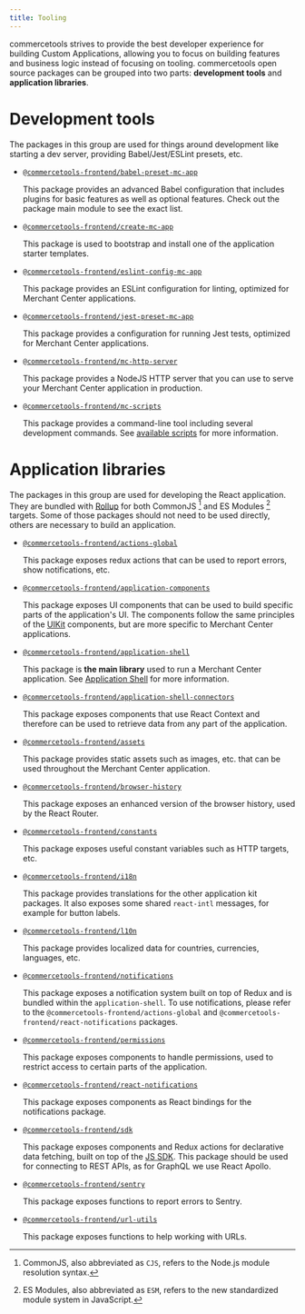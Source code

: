 ```yaml
---
title: Tooling
---
```


commercetools strives to provide the best developer experience for building Custom Applications, allowing you to focus on building features and business logic instead of focusing on tooling.
commercetools open source packages can be grouped into two parts: **development tools** and **application libraries**.

# Development tools

The packages in this group are used for things around development like starting a dev server, providing Babel/Jest/ESLint presets, etc.

- [`@commercetools-frontend/babel-preset-mc-app`](https://www.npmjs.com/package/@commercetools-frontend/babel-preset-mc-app)

  This package provides an advanced Babel configuration that includes plugins for basic features as well as optional features. Check out the package main module to see the exact list.

- [`@commercetools-frontend/create-mc-app`](https://www.npmjs.com/package/@commercetools-frontend/create-mc-app)

  This package is used to bootstrap and install one of the application starter templates.

- [`@commercetools-frontend/eslint-config-mc-app`](https://www.npmjs.com/package/@commercetools-frontend/eslint-config-mc-app)

  This package provides an ESLint configuration for linting, optimized for Merchant Center applications.

- [`@commercetools-frontend/jest-preset-mc-app`](https://www.npmjs.com/package/@commercetools-frontend/jest-preset-mc-app)

  This package provides a configuration for running Jest tests, optimized for Merchant Center applications.

- [`@commercetools-frontend/mc-http-server`](https://www.npmjs.com/package/@commercetools-frontend/mc-http-server)

  This package provides a NodeJS HTTP server that you can use to serve your Merchant Center application in production.

- [`@commercetools-frontend/mc-scripts`](https://www.npmjs.com/package/@commercetools-frontend/mc-scripts)

  This package provides a command-line tool including several development commands. See [available scripts](/development/available-scripts) for more information.


# Application libraries

The packages in this group are used for developing the React application. They are bundled with [Rollup](https://rollupjs.org) for both CommonJS [^1] and ES Modules [^2] targets.
Some of those packages should not need to be used directly, others are necessary to build an application.

- [`@commercetools-frontend/actions-global`](https://www.npmjs.com/package/@commercetools-frontend/actions-global)

  This package exposes redux actions that can be used to report errors, show notifications, etc.

- [`@commercetools-frontend/application-components`](https://www.npmjs.com/package/@commercetools-frontend/application-components)

  This package exposes UI components that can be used to build specific parts of the application's UI.
  The components follow the same principles of the [UIKit](https://github.com/commercetools/ui-kit) components, but are more specific to Merchant Center applications.

- [`@commercetools-frontend/application-shell`](https://www.npmjs.com/package/@commercetools-frontend/application-shell)

  This package is **the main library** used to run a Merchant Center application. See [Application Shell](/components/application-shell) for more information.

- [`@commercetools-frontend/application-shell-connectors`](https://www.npmjs.com/package/@commercetools-frontend/application-shell-connectors)

  This package exposes components that use React Context and therefore can be used to retrieve data from any part of the application.

- [`@commercetools-frontend/assets`](https://www.npmjs.com/package/@commercetools-frontend/assets)

  This package provides static assets such as images, etc. that can be used throughout the Merchant Center application.

- [`@commercetools-frontend/browser-history`](https://www.npmjs.com/package/@commercetools-frontend/browser-history)

  This package exposes an enhanced version of the browser history, used by the React Router.

- [`@commercetools-frontend/constants`](https://www.npmjs.com/package/@commercetools-frontend/constants)

  This package exposes useful constant variables such as HTTP targets, etc.

- [`@commercetools-frontend/i18n`](https://www.npmjs.com/package/@commercetools-frontend/i18n)

  This package provides translations for the other application kit packages. It also exposes some shared `react-intl` messages, for example for button labels.

- [`@commercetools-frontend/l10n`](https://www.npmjs.com/package/@commercetools-frontend/l10n)

  This package provides localized data for countries, currencies, languages, etc.

- [`@commercetools-frontend/notifications`](https://www.npmjs.com/package/@commercetools-frontend/notifications)

  This package exposes a notification system built on top of Redux and is bundled within the `application-shell`. To use notifications, please refer to the `@commercetools-frontend/actions-global` and `@commercetools-frontend/react-notifications` packages.

- [`@commercetools-frontend/permissions`](https://www.npmjs.com/package/@commercetools-frontend/permissions)

  This package exposes components to handle permissions, used to restrict access to certain parts of the application.

- [`@commercetools-frontend/react-notifications`](https://www.npmjs.com/package/@commercetools-frontend/react-notifications)

  This package exposes components as React bindings for the notifications package.

- [`@commercetools-frontend/sdk`](https://www.npmjs.com/package/@commercetools-frontend/sdk)

  This package exposes components and Redux actions for declarative data fetching, built on top of the [JS SDK](https://github.com/commercetools/nodejs/). This package should be used for connecting to REST APIs, as for GraphQL we use React Apollo.

- [`@commercetools-frontend/sentry`](https://www.npmjs.com/package/@commercetools-frontend/sentry)

  This package exposes functions to report errors to Sentry.

- [`@commercetools-frontend/url-utils`](https://www.npmjs.com/package/@commercetools-frontend/url-utils)

  This package exposes functions to help working with URLs.


[^1]: CommonJS, also abbreviated as `CJS`, refers to the Node.js module resolution syntax.
[^2]: ES Modules, also abbreviated as `ESM`, refers to the new standardized module system in JavaScript.

